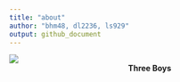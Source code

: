 ```yaml
---
title: "about"
author: "bhm48, dl2236, ls929"
output: github_document
---
```


![](https://thumbs.dreamstime.com/z/three-boys-who-rest-their-cheek-hand-214282653.jpg)
<center> **Three Boys**  </center>

<b>
<br>

